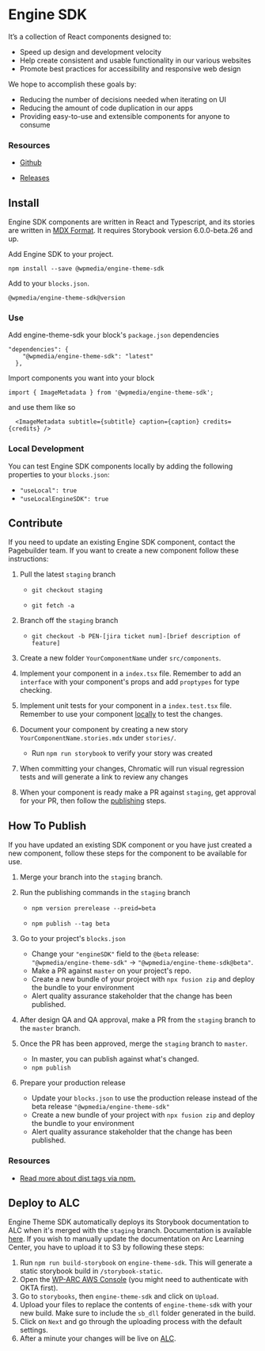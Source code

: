 
<Meta title="Intro" />

# Engine SDK 

<Version />

It’s a collection of React components designed to:

- Speed up design and development velocity
- Help create consistent and usable functionality in our various websites
- Promote best practices for accessibility and responsive web design

We hope to accomplish these goals by:

- Reducing the number of decisions needed when iterating on UI
- Reducing the amount of code duplication in our apps
- Providing easy-to-use and extensible components for anyone to consume

### **Resources**

- [Github](https://github.com/WPMedia/engine-theme-sdk)

- [Releases](https://github.com/WPMedia/engine-theme-sdk/releases)



## Install

Engine SDK components are written in React and Typescript, and its stories are written in [MDX Format](https://storybook.js.org/docs/formats/mdx-syntax/). It requires Storybook version 6.0.0-beta.26 and up.

Add Engine SDK to your project.

`npm install --save @wpmedia/engine-theme-sdk`

Add to your `blocks.json`.

`@wpmedia/engine-theme-sdk@version`

### **Use**

Add engine-theme-sdk your block's `package.json` dependencies

```
"dependencies": {
    "@wpmedia/engine-theme-sdk": "latest"
  },
```

Import components you want into your block

`import { ImageMetadata } from '@wpmedia/engine-theme-sdk';`

and use them like so

```
  <ImageMetadata subtitle={subtitle} caption={caption} credits={credits} />
```


### **Local Development**

You can test Engine SDK components locally by adding the following properties to your `blocks.json`:
-  `"useLocal": true`
-  `"useLocalEngineSDK": true`


## Contribute
If you need to update an existing Engine SDK component, contact the Pagebuilder team. If you want to create a new component follow these instructions:
1. Pull the latest `staging` branch

    - `git checkout staging`

    - `git fetch -a`
2. Branch off the `staging` branch
    - `git checkout -b PEN-[jira ticket num]-[brief description of feature]`
3. Create a new folder `YourComponentName` under `src/components`.
4. Implement your component in a `index.tsx` file. Remember to add an `interface` with your component's props and add `proptypes` for type checking.
5. Implement unit tests for your component in a `index.test.tsx` file. Remember to use your component [locally](https://staging.arcpublishing.com/alc/docs/storybooks/engine-theme-sdk/?path=/story/intro--page#local-development) to test the changes.
6. Document your component by creating a new story `YourComponentName.stories.mdx` under `stories/`.
    - Run `npm run storybook` to verify your story was created
7. When committing your changes, Chromatic will run visual regression tests and will generate a link to review any changes
8. When your component is ready make a PR against `staging`, get approval for your PR, then follow the [publishing](https://staging.arcpublishing.com/alc/docs/storybooks/engine-theme-sdk/?path=/story/intro--page#how-to-publish) steps.

## How To Publish

If you have updated an existing SDK component or you have just created a new component, follow these steps for the component to be available for use.

1. Merge your branch into the `staging` branch.

2. Run the publishing commands in the `staging` branch

    - `npm version prerelease --preid=beta`

    - `npm publish --tag beta`

2. Go to your project's `blocks.json`
    - Change your `"engineSDK"` field to the `@beta` release:
         `"@wpmedia/engine-theme-sdk"` -> `"@wpmedia/engine-theme-sdk@beta"`.
    - Make a PR against `master` on your project's repo. 
    - Create a new bundle of your project with `npx fusion zip` and deploy the bundle to your environment
    - Alert quality assurance stakeholder that the change has been published.

3. After design QA and QA approval, make a PR from the `staging` branch to the `master` branch.

4. Once the PR has been approved, merge the `staging` branch to `master`. 
    - In master, you can publish against what's changed.
    - `npm publish`

5. Prepare your production release
    - Update your `blocks.json` to use the production release instead of the beta release `"@wpmedia/engine-theme-sdk"`
    - Create a new bundle of your project with `npx fusion zip` and deploy the bundle to your environment
    - Alert quality assurance stakeholder that the change has been published.


### **Resources**

- [Read more about dist tags via npm.](https://docs.npmjs.com/adding-dist-tags-to-packages)

## Deploy to ALC

Engine Theme SDK automatically deploys its Storybook documentation to ALC when it's merged with the `staging` branch.
Documentation is available [here](https://staging.arcpublishing.com/alc/docs/storybooks/engine-theme-sdk/?path=/story/intro--page). 
If you wish to manually update the documentation on Arc Learning Center, you have to upload it to S3 by following these steps:
1. Run `npm run build-storybook` on `engine-theme-sdk`. This will generate a static storybook build in `/storybook-static`.
2. Open the [WP-ARC AWS Console](https://console.aws.amazon.com/s3/buckets/arc-learning-center-static/docs/?region=us-east-1&tab=overview#) (you might need to authenticate with OKTA first).
3. Go to `storybooks`, then `engine-theme-sdk` and click on `Upload`.
4. Upload your files to replace the contents of `engine-theme-sdk` with your new build. Make sure to include the `sb_dll` folder generated in the build.
5. Click on `Next` and go through the uploading process with the default settings.
6. After a minute your changes will be live on [ALC](https://staging.arcpublishing.com/alc/docs/storybooks/engine-theme-sdk/?path=/story/intro--page).
